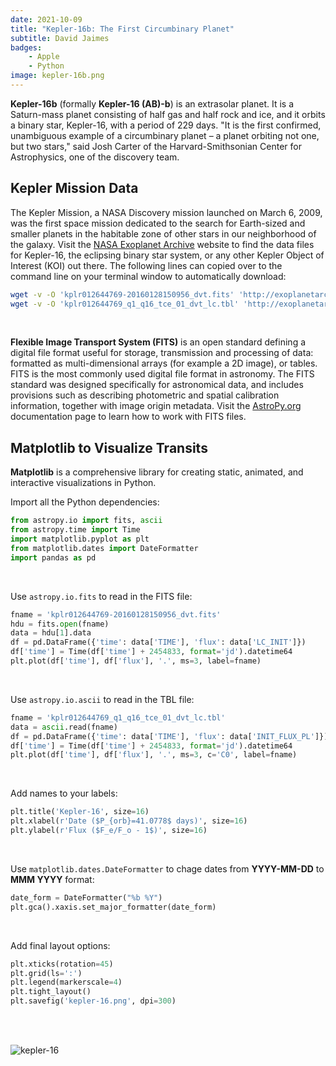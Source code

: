 ```yaml
---
date: 2021-10-09
title: "Kepler-16b: The First Circumbinary Planet"
subtitle: David Jaimes
badges:
    - Apple
    - Python
image: kepler-16b.png
---
```


**Kepler-16b** (formally **Kepler-16 (AB)-b**) is an extrasolar planet. It is a Saturn-mass planet consisting of half gas and half rock and ice, and it orbits a binary star, Kepler-16, with a period of 229 days. "It is the first confirmed, unambiguous example of a circumbinary planet – a planet orbiting not one, but two stars," said Josh Carter of the Harvard-Smithsonian Center for Astrophysics, one of the discovery team.

<h2 style={{marginTop: "2em"}}>Kepler Mission Data</h2>

The Kepler Mission, a NASA Discovery mission launched on March 6, 2009, was the first space mission dedicated to the search for Earth-sized and smaller planets in the habitable zone of other stars in our neighborhood of the galaxy. Visit the [NASA Exoplanet Archive](https://exoplanetarchive.ipac.caltech.edu/index.html) website to find the data files for Kepler-16, the eclipsing binary star system, or any other Kepler Object of Interest (KOI) out there. The following lines can copied over to the command line on your terminal window to automatically download:

```bash
wget -v -O 'kplr012644769-20160128150956_dvt.fits' 'http://exoplanetarchive.ipac.caltech.edu:80/data/ETSS//KeplerDV/005/713/24/kplr012644769-20160128150956_dvt.fits'
wget -v -O 'kplr012644769_q1_q16_tce_01_dvt_lc.tbl' 'http://exoplanetarchive.ipac.caltech.edu:80/data/ETSS//KeplerDV/000/866/64/kplr012644769_q1_q16_tce_01_dvt_lc.tbl'
```

<br/>

**Flexible Image Transport System (FITS)** is an open standard defining a digital file format useful for storage, transmission and processing of data: formatted as multi-dimensional arrays (for example a 2D image), or tables. FITS is the most commonly used digital file format in astronomy. The FITS standard was designed specifically for astronomical data, and includes provisions such as describing photometric and spatial calibration information, together with image origin metadata. Visit the [AstroPy.org](https://docs.astropy.org/en/stable/io/fits/) documentation page to learn how to work with FITS files.

<h2 style={{marginTop: "2em"}}>Matplotlib to Visualize Transits</h2>

**Matplotlib** is a comprehensive library for creating static, animated, and interactive visualizations in Python.

Import all the Python dependencies:

```python
from astropy.io import fits, ascii
from astropy.time import Time
import matplotlib.pyplot as plt
from matplotlib.dates import DateFormatter
import pandas as pd
```

<br/>

Use `astropy.io.fits` to read in the FITS file:

```python
fname = 'kplr012644769-20160128150956_dvt.fits'
hdu = fits.open(fname)
data = hdu[1].data
df = pd.DataFrame({'time': data['TIME'], 'flux': data['LC_INIT']})
df['time'] = Time(df['time'] + 2454833, format='jd').datetime64
plt.plot(df['time'], df['flux'], '.', ms=3, label=fname)
```

<br/>

Use `astropy.io.ascii` to read in the TBL file:

```python
fname = 'kplr012644769_q1_q16_tce_01_dvt_lc.tbl'
data = ascii.read(fname)
df = pd.DataFrame({'time': data['TIME'], 'flux': data['INIT_FLUX_PL']})
df['time'] = Time(df['time'] + 2454833, format='jd').datetime64
plt.plot(df['time'], df['flux'], '.', ms=3, c='C0', label=fname)
```

<br/>

Add names to your labels:

```python
plt.title('Kepler-16', size=16)
plt.xlabel(r'Date ($P_{orb}=41.0778$ days)', size=16)
plt.ylabel(r'Flux ($F_e/F_o - 1$)', size=16)
```

<br/>

Use `matplotlib.dates.DateFormatter` to chage dates from **YYYY-MM-DD** to **MMM YYYY** format:

```python
date_form = DateFormatter("%b %Y")
plt.gca().xaxis.set_major_formatter(date_form)
```

<br/>

Add final layout options:

```python
plt.xticks(rotation=45)
plt.grid(ls=':')
plt.legend(markerscale=4)
plt.tight_layout()
plt.savefig('kepler-16.png', dpi=300)
```

<br/><br/>

![kepler-16](kepler-16.png)